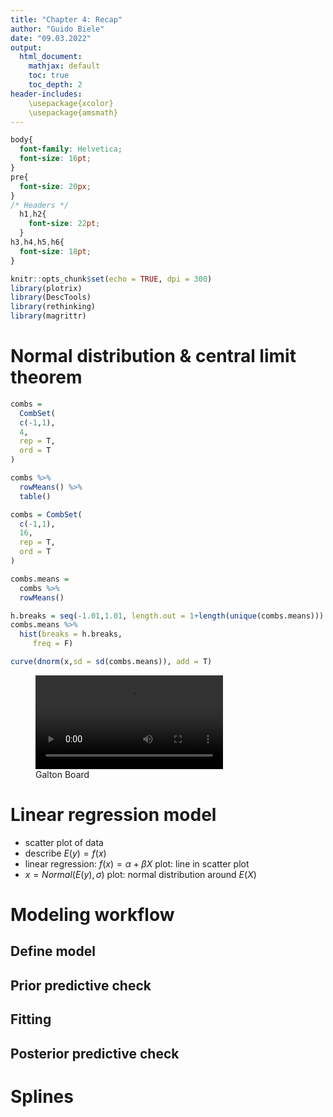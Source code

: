 ```yaml
---
title: "Chapter 4: Recap"
author: "Guido Biele"
date: "09.03.2022"
output:
  html_document: 
    mathjax: default
    toc: true
    toc_depth: 2
header-includes: 
    \usepackage{xcolor}
    \usepackage{amsmath}
---
```


  
```css
body{
  font-family: Helvetica;
  font-size: 16pt;
}
pre{
  font-size: 20px;
}
/* Headers */
  h1,h2{
    font-size: 22pt;
  }
h3,h4,h5,h6{
  font-size: 18pt;
}
```

```r
knitr::opts_chunk$set(echo = TRUE, dpi = 300)
library(plotrix)
library(DescTools)
library(rethinking)
library(magrittr)
```

# Normal distribution & central limit theorem

```r
combs = 
  CombSet(
  c(-1,1),
  4,
  rep = T,
  ord = T
)

combs %>% 
  rowMeans() %>% 
  table()
```

```r
combs = CombSet(
  c(-1,1),
  16,
  rep = T,
  ord = T
)

combs.means = 
  combs %>% 
  rowMeans()

h.breaks = seq(-1.01,1.01, length.out = 1+length(unique(combs.means)))
combs.means %>% 
  hist(breaks = h.breaks,
     freq = F)

curve(dnorm(x,sd = sd(combs.means)), add = T)

```


![Galton Board](galton1.mp4)

# Linear regression model

- scatter plot of data
- describe $E(y) = f(x)$
- linear regression: $f(x) = \alpha + \beta X$ plot: line in scatter plot 
- $x = Normal(E(y),\sigma)$ plot: normal distribution around $E(X)$

# Modeling workflow

## Define model

## Prior predictive check

## Fitting

## Posterior predictive check

# Splines